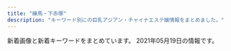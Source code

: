 ```yaml
---
title: "練馬・下赤塚"
description: "キーワード別にの巨乳アジアン・チャイナエステ嬢情報をまとめました。"
---
```


新着画像と新着キーワードをまとめています。
2021年05月19日の情報です。

<DmmAffiliateIns />
<KeywordTable
  shops={
    [
    {
        "name": "\u6696\u5fc3",
        "url": "http://www.hi-msg.com/dansin/",
        "img_links": [
            "http://www.hi-msg.com/dansin/images/s_news.jpg",
            "http://www.hi-msg.com/dansin/images/s_info.jpg",
            "http://www.hi-msg.com/dansin/images/s_pick.jpg",
            "http://www.hi-msg.com/dansin/images/p-5-1.jpg",
            "http://www.hi-msg.com/dansin/images/top1.jpg",
            "http://www.hi-msg.com/dansin/images/nav.jpg",
            "http://www.hi-msg.com/dansin/images/mobile.jpg",
            "http://www.hi-msg.com/dansin/images/p-7.jpg",
            "http://www.hi-msg.com/dansin/images/p-2-1.jpg",
            "http://www.hi-msg.com/dansin/images/end1.jpg",
            "http://www.hi-msg.com/dansin/images/p-5.jpg",
            "http://www.hi-msg.com/dansin/images/p-2.jpg",
            "http://www.hi-msg.com/dansin/images/1.jpg",
            "http://www.hi-msg.com/dansin/images/s_face.jpg",
            "http://www.hi-msg.com/dansin/images/p-9-1.jpg",
            "http://www.hi-msg.com/dansin/images/p-8.jpg",
            "http://www.hi-msg.com/dansin/images/p-6-1.jpg",
            "http://www.hi-msg.com/dansin/images/p-9.jpg",
            "http://www.hi-msg.com/dansin/images/p-6.jpg",
            "http://www.hi-msg.com/dansin/images/top.jpg"
        ],
        "keywords": {},
        "station": "\u3068\u304d\u308f\u53f0\u99c5\u5357\u53e3"
    },
    {
        "keywords": {
            "C": 7
        },
        "name": "\u6708\u306e\u604b",
        "img_links": [
            "http://moonlove.est-u.com/images/index_14.jpg",
            "http://moonlove.est-u.com/staff/ayumi.jpg",
            "http://moonlove.est-u.com/images/index_02.jpg",
            "http://moonlove.est-u.com/images/index_08.jpg",
            "http://moonlove.est-u.com/images/index_07.jpg",
            "http://moonlove.est-u.com/images/s8.jpg",
            "http://moonlove.est-u.com/images/icon_000.jpg",
            "http://moonlove.est-u.com/images/s3.jpg",
            "http://moonlove.est-u.com/images/index2_06.jpg",
            "http://moonlove.est-u.com/images/index_10.jpg",
            "http://moonlove.est-u.com/images/index_12.jpg",
            "http://moonlove.est-u.com/staff/kaori.jpg",
            "http://moonlove.est-u.com/images/index_16.jpg",
            "http://moonlove.est-u.com/images/s6.jpg",
            "http://moonlove.est-u.com/images/index_04.jpg",
            "http://moonlove.est-u.com/staff/sakura.jpg",
            "http://moonlove.est-u.com/staff/miki.jpg",
            "http://moonlove.est-u.com/images/index_13.jpg",
            "http://moonlove.est-u.com/images/index_19.jpg",
            "http://moonlove.est-u.com/staff/nami.jpg",
            "http://moonlove.est-u.com/images/index3_06.jpg",
            "http://moonlove.est-u.com/images/s5.jpg",
            "http://moonlove.est-u.com/images/index1_06.jpg",
            "http://moonlove.est-u.com/images/s4.jpg",
            "http://moonlove.est-u.com/images/staff_09.jpg",
            "http://moonlove.est-u.com/staff/hitomi.jpg",
            "http://moonlove.est-u.com/images/index_15.jpg",
            "http://moonlove.est-u.com/images/index_05.jpg",
            "http://moonlove.est-u.com/images/index_17.jpg",
            "http://moonlove.est-u.com/images/s1.jpg"
        ],
        "station": "\u7df4\u99ac\u99c5\u5317\u53e3",
        "url": "http://moonlove.est-u.com/"
    },
    {
        "img_links": [
            "http://www.e-rakuraku.info/images/top.jpg",
            "http://www.e-rakuraku.info/images/g3.jpg",
            "http://www.e-rakuraku.info/images/g5.jpg",
            "http://www.e-rakuraku.info/images/tel.png",
            "http://www.e-rakuraku.info/images/s1.png",
            "http://www.e-rakuraku.info/images/g4.jpg",
            "http://www.e-rakuraku.info/images/newt.png",
            "http://www.e-rakuraku.info/images/nei_03.jpg",
            "http://www.e-rakuraku.info/images/mobile.png",
            "http://www.e-rakuraku.info/images/g0.jpg",
            "http://www.e-rakuraku.info/images/tite-staff.png",
            "http://www.e-rakuraku.info/images/newfacet.png",
            "http://www.e-rakuraku.info/images/sr.png",
            "http://www.e-rakuraku.info/images/g2.jpg",
            "http://www.e-rakuraku.info/images/tite-gallery.png",
            "http://www.e-rakuraku.info/images/s2.png",
            "http://www.e-rakuraku.info/images/huiyuan.png",
            "http://www.e-rakuraku.info/images/g1.jpg"
        ],
        "station": "\u4e2d\u6751\u6a4b\u99c5",
        "name": "\u697d\u697d",
        "url": "http://www.e-rakuraku.info/",
        "keywords": {
            "C": 13
        }
    },
    {
        "url": "http://c-ikoi.work/",
        "keywords": {},
        "name": "\u61a9",
        "station": "\u5927\u5c71\u99c5\u5357\u53e3",
        "img_links": [
            "http://c-ikoi.work/img/aoi1.jpg",
            "http://c-ikoi.work/images/interior_t.jpg",
            "http://c-ikoi.work/img/moe1.jpg",
            "http://c-ikoi.work/images/int1.png",
            "http://c-ikoi.work/images/sys3.png",
            "http://c-ikoi.work/images/4.jpg",
            "http://c-ikoi.work/images/sys1.jpg",
            "http://c-ikoi.work/images/line.png",
            "http://c-ikoi.work/images/tel.jpg",
            "http://c-ikoi.work/img/rina1.jpg",
            "http://c-ikoi.work/images/staff_t.jpg",
            "http://c-ikoi.work/img/yuki1.jpg",
            "http://c-ikoi.work/images/news.jpg",
            "http://c-ikoi.work/images/3.jpg",
            "http://c-ikoi.work/images/int3.png",
            "http://c-ikoi.work/images/rec2.png",
            "http://c-ikoi.work/images/2.jpg",
            "http://c-ikoi.work/images/sys2.jpg",
            "http://c-ikoi.work/images/1.jpg",
            "http://c-ikoi.work/images/head.jpg",
            "http://c-ikoi.work/images/rec1.png",
            "http://c-ikoi.work/images/int2.png",
            "http://c-ikoi.work/images/concept.jpg",
            "http://c-ikoi.work/images/mobile.jpg"
        ]
    },
    {
        "station": "\u4e0a\u677f\u6a4b\u99c5\u5317\u53e3",
        "img_links": [],
        "url": "http://tenpo2.iest.info/",
        "keywords": {},
        "name": "\u6e29\u30fb\u306c\u304f\u3082\u308a"
    },
    {
        "name": "AROMA PLAZA \u30a2\u30ed\u30de\u30d7\u30e9\u30b6",
        "station": "\u77f3\u795e\u4e95\u516c\u5712\u99c5\u5357\u53e3",
        "img_links": [],
        "keywords": {},
        "url": "http://aroma-p.info/"
    },
    {
        "img_links": [
            "http://es-nerima.biz/wp-content/uploads/2016/10/g4-250x330.jpg",
            "http://es-nerima.biz/wp-content/uploads/2016/10/g3.jpg",
            "http://es-nerima.biz/wp-content/themes/template-salon2/images/gallery4.jpg",
            "http://es-nerima.biz/wp-content/uploads/2016/10/g1-250x330.jpg",
            "http://es-nerima.biz/wp-content/uploads/2016/10/g5-250x330.jpg",
            "http://es-nerima.biz/wp-content/themes/template-salon2/images/gallery3.jpg",
            "http://es-nerima.biz/wp-content/themes/template-salon2/images/magazine.jpg",
            "http://es-nerima.biz/wp-content/themes/template-salon2/images/gallery1.jpg",
            "http://es-nerima.biz/wp-content/themes/template-salon2/images/tel.png",
            "http://es-nerima.biz/wp-content/uploads/2016/10/gallery7.jpg",
            "http://es-nerima.biz/wp-content/themes/template-salon2/images/camp-bnr.jpg",
            "http://es-nerima.biz/wp-content/uploads/2016/10/girl-1.jpg",
            "http://es-nerima.biz/wp-content/uploads/2016/10/g5.jpg",
            "http://es-nerima.biz/wp-content/uploads/2016/10/gallery6.jpg",
            "http://es-nerima.biz/wp-content/uploads/2016/10/gallery3.jpg",
            "http://es-nerima.biz/wp-content/uploads/2016/10/gallery2.jpg",
            "http://es-nerima.biz/wp-content/uploads/2016/10/gallery5.jpg",
            "http://es-nerima.biz/wp-content/uploads/2016/10/gallery8-600x600.jpg",
            "http://es-nerima.biz/wp-content/themes/template-salon2/images/newface-ttl.png",
            "http://es-nerima.biz/wp-content/themes/template-salon2/images/massage-de_88_31.jpg",
            "http://es-nerima.biz/wp-content/uploads/2016/10/girl-1-250x330.jpg",
            "http://es-nerima.biz/wp-content/themes/template-salon2/images/pickup-ttl.png",
            "http://es-nerima.biz/wp-content/themes/template-salon2/images/news-ttl.png",
            "http://es-nerima.biz/wp-content/themes/template-salon2/images/gallery2.jpg",
            "http://es-nerima.biz/wp-content/themes/template-salon2/images/gallery-ttl.png",
            "http://es-nerima.biz/wp-content/uploads/2016/10/g6.jpg",
            "http://es-nerima.biz/wp-content/uploads/2016/10/mika.jpg",
            "http://cdn.dino-es.com/images/logo/88x31DinoEs.png",
            "http://es-nerima.biz/wp-content/themes/template-salon2/images/pickup-frame.png",
            "http://es-nerima.biz/wp-content/uploads/2016/10/gallery8.jpg",
            "http://es-nerima.biz/wp-content/uploads/2016/10/eri-250x330.jpg",
            "http://es-nerima.biz/wp-content/uploads/2016/10/g3-250x330.jpg",
            "http://es-nerima.biz/wp-content/uploads/2016/10/mika-250x330.jpg",
            "http://es-nerima.biz/wp-content/uploads/2016/10/camp-bnr.jpg",
            "http://es-nerima.biz/wp-content/uploads/2016/10/gallery1.jpg",
            "http://es-nerima.biz/wp-content/uploads/2016/10/g6-250x330.jpg",
            "http://es-nerima.biz/wp-content/uploads/2016/10/eri.jpg",
            "http://es-nerima.biz/wp-content/themes/template-salon2/images/slider1.jpg"
        ],
        "keywords": {},
        "url": "http://es-nerima.biz/",
        "station": "\u7df4\u99ac\u99c5\u5317\u53e3",
        "name": "\u3046\u3089\u3089"
    },
    {
        "url": "http://margaret.ests.jp/",
        "keywords": {
            "86": 18,
            "87": 9,
            "85": 27,
            "D": 54,
            "E": 45,
            "88": 18
        },
        "station": "\u685c\u53f0\u99c5\u5317\u53e3",
        "img_links": [
            "http://margaret.ests.jp/photos/sites/29/2020/04/2020040205541033.jpg",
            "http://margaret.ests.jp/images/s_staff.png",
            "http://margaret.ests.jp/images/service3.jpg",
            "http://margaret.ests.jp/images/service4.jpg",
            "http://margaret.ests.jp/photos/sites/29/2020/06/202006301829174.jpeg",
            "http://margaret.ests.jp/photos/sites/29/2020/06/2020062814010219.jpeg",
            "http://margaret.ests.jp/photos/sites/29/2020/05/202005281752578.jpg",
            "http://margaret.ests.jp/photos/sites/29/2020/08/2020082222274080.jpeg",
            "http://margaret.ests.jp/images/info.jpg",
            "http://margaret.ests.jp/images/s_news.jpg",
            "http://margaret.ests.jp/photos/sites/29/2020/04/2020041014190824.jpg",
            "http://margaret.ests.jp/photos/sites/29/2021/01/2021011511194654.jpg",
            "http://margaret.ests.jp/images/service2.jpg",
            "http://margaret.ests.jp/photos/sites/29/2020/08/2020080615352994.jpeg",
            "http://margaret.ests.jp/images/top.jpg",
            "http://margaret.ests.jp/images/service1.jpg",
            "http://margaret.ests.jp/images/mobile.jpg",
            "http://margaret.ests.jp/photos/sites/29/2020/04/202004102157462.jpeg",
            "http://margaret.ests.jp/photos/sites/29/2020/04/202004081414540.jpg",
            "http://margaret.ests.jp/images/s_service.png",
            "http://margaret.ests.jp/photos/sites/29/2020/03/2020032709162529.jpg",
            "http://margaret.ests.jp/images/s_pick.jpg"
        ],
        "name": "\u30de\u30fc\u30ac\u30ec\u30c3\u30c8"
    },
    {
        "keywords": {},
        "url": "http://oasis.akasuri.xyz/",
        "name": "\u30aa\u30a2\u30b7\u30b9",
        "station": "\u6210\u5897\u99c5\u5357\u53e3",
        "img_links": [
            "http://oasis.akasuri.xyz/images/fotter.png",
            "http://oasis.akasuri.xyz/images/b-tel.png",
            "http://oasis.akasuri.xyz/images/bar-staff.png",
            "http://oasis.akasuri.xyz/images/c-staff.png",
            "http://oasis.akasuri.xyz/images/c-photo.png",
            "http://oasis.akasuri.xyz/staff/s1.jpg",
            "http://oasis.akasuri.xyz/staff/s2.jpg",
            "http://oasis.akasuri.xyz/images/bar-photo.png",
            "http://oasis.akasuri.xyz/images/c-top.png",
            "http://oasis.akasuri.xyz/staff/s3.jpg"
        ]
    },
    {
        "url": "http://binrou.net/",
        "name": "\u30ad\u30e9\u30ad\u30e9",
        "keywords": {
            "88": 1,
            "87": 4,
            "C": 17,
            "89": 1,
            "E": 6,
            "86": 4,
            "D": 2,
            "F": 1
        },
        "station": "\u7df4\u99ac\u99c5\u897f\u53e3",
        "img_links": [
            "http://binrou.net/i/img/sta112.jpg",
            "http://binrou.net/i/img/sta80.jpg",
            "http://binrou.net/i/img/sta116.jpg",
            "http://binrou.net/img/s115.jpg",
            "http://binrou.net/i/img/sta118.jpg",
            "http://binrou.net/img/s112.jpg",
            "http://binrou.net/img/st115.jpg",
            "http://binrou.net/img/s114.jpg",
            "http://binrou.net/img/st116.jpg",
            "http://binrou.net/img/s117.jpg",
            "http://binrou.net/img/sta114.jpg",
            "http://binrou.net/img/st109.jpg",
            "http://binrou.net/img/st112.jpg",
            "http://binrou.net/img/acc.jpg",
            "http://binrou.net/i/img/sta114.jpg",
            "http://binrou.net/img/sta112.jpg",
            "http://binrou.net/i/img/sta111.jpg",
            "http://binrou.net/img/sta109.jpg",
            "http://binrou.net/i/img/r2.jpg",
            "http://binrou.net/i/img/sta119.jpg",
            "http://binrou.net/i/img/r1.jpg",
            "http://binrou.net/i/img/st118.jpg",
            "http://binrou.net/img/botton.jpg",
            "http://binrou.net/img/st114.jpg",
            "http://binrou.net/img/st119.jpg",
            "http://binrou.net/i/img/sta89.jpg",
            "http://binrou.net/img/s111.jpg",
            "http://binrou.net/i/img/sta115.jpg",
            "http://binrou.net/img/s119.jpg",
            "http://binrou.net/img/s116.jpg",
            "http://binrou.net/img/st111.jpg",
            "http://binrou.net/i/img/sta94.jpg",
            "http://binrou.net/img/sta116.jpg",
            "http://binrou.net/img/sta117.jpg",
            "http://binrou.net/img/mo.png",
            "http://binrou.net/img/fla.jpg",
            "http://binrou.net/img/sta111.jpg",
            "http://binrou.net/i/img/sta100.jpg",
            "http://binrou.net/i/img/sta117.jpg",
            "http://binrou.net/i/img/sta98.jpg",
            "http://binrou.net/i/img/sta88.jpg",
            "http://binrou.net/i/img/sta92.jpg",
            "http://binrou.net/img/pickup20.jpg",
            "http://binrou.net/img/sta118.jpg",
            "http://binrou.net/i/img/sta105.jpg",
            "http://binrou.net/img/st118.jpg",
            "http://binrou.net/i/img/sta104.jpg",
            "http://binrou.net/i/img/r4.jpg",
            "http://binrou.net/img/sta119.jpg",
            "http://binrou.net/i/img/sta97.jpg",
            "http://binrou.net/img/st117.jpg",
            "http://binrou.net/i/img/r3.jpg",
            "http://binrou.net/img/sta115.jpg",
            "http://binrou.net/img/s118.jpg",
            "http://binrou.net/i/img/sta108.jpg",
            "http://binrou.net/i/img/sta109.jpg",
            "http://binrou.net/i/img/acc.jpg"
        ]
    },
    {
        "url": "http://lachesis.este88.com/",
        "name": "\u30e9\u30b1\u30b7\u30b9\u5927\u6cc9\u5b66\u5712",
        "station": "\u5927\u6cc9\u5b66\u5712\u99c5",
        "keywords": {
            "G": 1,
            "88": 1,
            "95": 1,
            "F": 4,
            "93": 1,
            "C": 4,
            "86": 1,
            "81": 1,
            "80": 1,
            "84": 1,
            "D": 2,
            "83": 2,
            "91": 3
        },
        "img_links": [
            "https://lachesis.este88.com/gals/miku1.jpg",
            "http://lachesis.este88.com/gals/aoi2.jpg",
            "http://lachesis.este88.com/gals/miku3.jpg",
            "https://lachesis.este88.com/gals/itika1.jpg",
            "http://lachesis.este88.com/images/bg_header3.jpg",
            "http://lachesis.este88.com/gals/miho3.jpg",
            "https://lachesis.este88.com/images/bg_header3.jpg",
            "http://lachesis.este88.com/gals/nozomi1.jpg",
            "http://lachesis.este88.com/gals/rinnka1.jpg",
            "http://momipara.jp/img/link/momi234.jpg",
            "https://lachesis.este88.com/gals/aoi1.jpg",
            "http://lachesis.este88.com/gals/rinnka2.jpg",
            "https://lachesis.este88.com/gals/rinnka1.jpg",
            "http://lachesis.este88.com/gals/aoi3.jpg",
            "http://lachesis.este88.com/gals/minami2.jpg",
            "http://lachesis.este88.com/gals/nozomi4.jpg",
            "https://lachesis.este88.com/gals/tumugi1.jpg",
            "https://lachesis.este88.com/gals/minami1.jpg",
            "http://lachesis.este88.com/gals/mao1.jpg",
            "http://lachesis.este88.com/gals/narumi1.jpg",
            "http://lachesis.este88.com/gals/narumi3.jpg",
            "http://lachesis.este88.com/gals/nozomi3.jpg",
            "http://lachesis.este88.com/gals/yuno1.jpg",
            "http://lachesis.este88.com/gals/tumugi2.jpg",
            "https://lachesis.este88.com/images/line.jpg",
            "https://lachesis.este88.com/gals/miho1.jpg",
            "http://lachesis.este88.com/gals/yuno2.jpg",
            "http://lachesis.este88.com/gals/narumi4.jpg",
            "https://lachesis.este88.com/gals/maria1.jpg",
            "http://lachesis.este88.com/gals/yuno3.jpg",
            "http://lachesis.este88.com/gals/maria1.jpg",
            "http://lachesis.este88.com/gals/miho1.jpg",
            "https://lachesis.este88.com/gals/yuno1.jpg",
            "http://lachesis.este88.com/gals/aoi1.jpg",
            "http://lachesis.este88.com/gals/itika3.jpg",
            "http://lachesis.este88.com/gals/rinnka3.jpg",
            "http://lachesis.este88.com/gals/tumugi1.jpg",
            "http://lachesis.este88.com/gals/itika1.jpg",
            "https://lachesis.este88.com/images/sysh3bar.png",
            "http://lachesis.este88.com/images/bg_header.jpg",
            "http://lachesis.este88.com/gals/miku1.jpg",
            "https://lachesis.este88.com/gals/nozomi1.jpg",
            "http://lachesis.este88.com/gals/mao2.jpg",
            "http://lachesis.este88.com/images/info5.jpg",
            "http://lachesis.este88.com/images/sysh3bar.png",
            "https://lachesis.este88.com/images/info5.jpg",
            "http://lachesis.este88.com/gals/itika2.jpg",
            "http://lachesis.este88.com/gals/miku2.jpg",
            "http://lachesis.este88.com/gals/minami1.jpg",
            "https://lachesis.este88.com/images/bg_header.jpg",
            "https://lachesis.este88.com/gals/mao1.jpg",
            "https://lachesis.este88.com/gals/narumi1.jpg",
            "http://lachesis.este88.com/gals/narumi2.jpg",
            "http://lachesis.este88.com/gals/nozomi2.jpg",
            "http://lachesis.este88.com/images/line.jpg",
            "http://lachesis.este88.com/gals/rinnka4.jpg",
            "http://lachesis.este88.com/gals/tumugi3.jpg",
            "http://lachesis.este88.com/gals/miho2.jpg"
        ]
    },
    {
        "url": "http://pakira-massage.work/",
        "keywords": {
            "E": 1,
            "C": 11,
            "85": 2,
            "87": 1
        },
        "img_links": [
            "http://pakira-massage.work/img/s2.jpg",
            "http://pakira-massage.work/img/head.jpg",
            "http://pakira-massage.work/img/sta2.jpg",
            "http://pakira-massage.work/i/img/r5.jpg",
            "http://pakira-massage.work/i/img/r3.jpg",
            "http://pakira-massage.work/img/st2.jpg",
            "http://pakira-massage.work/i/img/sta1.jpg",
            "http://pakira-massage.work/i/img/r4.jpg",
            "http://pakira-massage.work/img/campian.jpg",
            "http://pakira-massage.work/i/img/r2.jpg",
            "http://pakira-massage.work/i/img/r6.jpg",
            "http://pakira-massage.work/img/botton.jpg",
            "http://pakira-massage.work/i/img/r1.jpg",
            "http://pakira-massage.work/img/st1.jpg",
            "http://pakira-massage.work/img/mobile-1.png",
            "http://pakira-massage.work/img/nos.jpg",
            "http://pakira-massage.work/img/s1.jpg",
            "http://pakira-massage.work/img/sta1.jpg",
            "http://pakira-massage.work/i/img/sta2.jpg",
            "http://pakira-massage.work/i/img/st1.jpg"
        ],
        "name": "\u30d1\u30ad\u30e9",
        "station": "\u8981\u753a\u99c55\u756a\u51fa\u53e3"
    },
    {
        "url": "http://www.smile.mensest.com/",
        "img_links": [
            "http://www.smile.mensest.com/img/btn_blog.png",
            "http://www.smile.mensest.com/files/001.jpg",
            "http://www.smile.mensest.com/img/header02.png",
            "http://www.smile.mensest.com/files/004.jpg",
            "http://www.smile.mensest.com/img/ttl_news.png",
            "http://www.smile.mensest.com/img/btn_side_mobile.jpg",
            "http://www.smile.mensest.com/files/003.jpg",
            "http://www.smile.mensest.com/files/002.jpg",
            "http://www.smile.mensest.com/img/ttl_info.png",
            "http://www.smile.mensest.com/img/pickup.jpg",
            "http://www.smile.mensest.com/img/goback.jpg"
        ],
        "station": "\u7df4\u99ac\u99c5\u897f\u53e3",
        "name": "Smile -\u30b9\u30de\u30a4\u30eb-",
        "keywords": {
            "87": 2,
            "D": 4,
            "88": 4,
            "C": 16,
            "85": 2
        }
    },
    {
        "name": "\u59eb\u306e\u3086\u3073\u3055\u304d",
        "station": "\u6771\u6b66\u7df4\u99ac\u99c5\u5317\u53e3",
        "url": "http://nymphe-est.biz/",
        "keywords": {
            "D": 2,
            "E": 1
        },
        "img_links": [
            "http://nymphe-est.biz/images/m6.png",
            "http://nymphe-est.biz/images/m1.png",
            "http://nymphe-est.biz/images/tit4.jpg",
            "http://nymphe-est.biz/images/accl.jpg",
            "http://nymphe-est.biz/images/cg03.jpg",
            "http://nymphe-est.biz/images/m3.png",
            "http://nymphe-est.biz/images/top.png",
            "http://nymphe-est.biz/images/bul.jpg",
            "http://nymphe-est.biz/images/tm.jpg",
            "http://nymphe-est.biz/images/tit2.jpg",
            "http://nymphe-est.biz/images/no.png",
            "http://nymphe-est.biz/images/m4.png",
            "http://nymphe-est.biz/images/bur.jpg",
            "http://nymphe-est.biz/images/stal.jpg",
            "http://nymphe-est.biz/images/cg02.jpg",
            "http://nymphe-est.biz/images/m2.png",
            "http://nymphe-est.biz/images/tit3.jpg",
            "http://nymphe-est.biz/images/cg01.jpg",
            "http://nymphe-est.biz/images/stat.jpg",
            "http://nymphe-est.biz/images/tit6.jpg",
            "http://nymphe-est.biz/images/fla.jpg",
            "http://nymphe-est.biz/images/m5.png",
            "http://nymphe-est.biz/images/spt.png",
            "http://nymphe-est.biz/images/tit5.jpg"
        ]
    },
    {
        "keywords": {},
        "img_links": [
            "http://www.es-kou.link/images/mobile.jpg",
            "http://www.es-kou.link/images/sys1.jpg",
            "http://www.es-kou.link/images/head.jpg",
            "http://www.es-kou.link/images/interior_t.jpg",
            "http://www.es-kou.link/images/2.jpg",
            "http://www.es-kou.link/images/3.jpg",
            "http://www.es-kou.link/img/satomi1.jpg",
            "http://www.es-kou.link/images/b2.jpg",
            "http://www.es-kou.link/images/sys2.jpg",
            "http://www.es-kou.link/images/b1.jpg",
            "http://www.es-kou.link/img/mimi1.jpg",
            "http://www.es-kou.link/images/staff_t.jpg",
            "http://www.es-kou.link/images/s1.png",
            "http://www.es-kou.link/img/nana1.jpg",
            "http://www.es-kou.link/images/1.jpg",
            "http://www.es-kou.link/images/int1.png",
            "http://www.es-kou.link/images/news.jpg",
            "http://www.es-kou.link/images/int2.png",
            "http://www.es-kou.link/images/info.png",
            "http://www.es-kou.link/images/sys3.png"
        ],
        "url": "http://www.es-kou.link/",
        "name": "\u7d05\u6708",
        "station": "\u4e0b\u8d64\u585a\u99c5\u5317\u53e3"
    },
    {
        "keywords": {
            "D": 9,
            "86": 1,
            "84": 1,
            "C": 22,
            "88": 4,
            "85": 2,
            "87": 5,
            "F": 2,
            "89": 1,
            "E": 2
        },
        "station": "\u7df4\u99ac\u99c5\u897f\u53e3",
        "name": "\u30dd\u30f3\u30d5\u30fc",
        "img_links": [
            "http://ponfu-massage.work/img/campian.jpg",
            "http://ponfu-massage.work/img/sta30.jpg",
            "http://ponfu-massage.work/img/acc8.jpg",
            "http://ponfu-massage.work/img/s45.jpg",
            "http://ponfu-massage.work/i/img/sta43.jpg",
            "http://ponfu-massage.work/img/sta38.jpg",
            "http://ponfu-massage.work/img/s44.jpg",
            "http://ponfu-massage.work/img/sta41.jpg",
            "http://ponfu-massage.work/img/st45.jpg",
            "http://ponfu-massage.work/i/img/sta41.jpg",
            "http://ponfu-massage.work/img/s41.jpg",
            "http://ponfu-massage.work/img/s39.jpg",
            "http://ponfu-massage.work/img/acc7.jpg",
            "http://ponfu-massage.work/i/img/st45.jpg",
            "http://ponfu-massage.work/img/acc3.jpg",
            "http://ponfu-massage.work/img/st18.jpg",
            "http://ponfu-massage.work/img/botton.jpg",
            "http://ponfu-massage.work/img/s46.jpg",
            "http://ponfu-massage.work/img/acc10.jpg",
            "http://ponfu-massage.work/img/sta43.jpg",
            "http://ponfu-massage.work/i/img/r4.jpg",
            "http://ponfu-massage.work/i/img/r3.jpg",
            "http://ponfu-massage.work/i/img/sta38.jpg",
            "http://ponfu-massage.work/img/s38.jpg",
            "http://ponfu-massage.work/img/sta28.jpg",
            "http://ponfu-massage.work/i/img/sta39.jpg",
            "http://ponfu-massage.work/img/sta35.jpg",
            "http://ponfu-massage.work/img/sta39.jpg",
            "http://ponfu-massage.work/i/img/sta45.jpg",
            "http://ponfu-massage.work/img/acc2.jpg",
            "http://ponfu-massage.work/img/sta45.jpg",
            "http://ponfu-massage.work/i/img/sta44.jpg",
            "http://ponfu-massage.work/img/s43.jpg",
            "http://ponfu-massage.work/i/img/r2.jpg",
            "http://ponfu-massage.work/img/sta44.jpg",
            "http://ponfu-massage.work/img/st28.jpg",
            "http://ponfu-massage.work/img/st43.jpg",
            "http://ponfu-massage.work/img/st44.jpg",
            "http://ponfu-massage.work/img/st42.jpg",
            "http://ponfu-massage.work/i/img/sta47.jpg",
            "http://ponfu-massage.work/i/img/sta42.jpg",
            "http://ponfu-massage.work/img/st30.jpg",
            "http://ponfu-massage.work/i/img/r1.jpg",
            "http://ponfu-massage.work/img/acc5.jpg",
            "http://ponfu-massage.work/img/s42.jpg",
            "http://ponfu-massage.work/img/acc6.jpg",
            "http://ponfu-massage.work/i/img/sta46.jpg",
            "http://ponfu-massage.work/img/sta42.jpg",
            "http://ponfu-massage.work/img/acc9.jpg",
            "http://ponfu-massage.work/img/st46.jpg",
            "http://ponfu-massage.work/img/st47.jpg",
            "http://ponfu-massage.work/i/img/sta30.jpg",
            "http://ponfu-massage.work/i/img/sta24.jpg",
            "http://ponfu-massage.work/img/st41.jpg",
            "http://ponfu-massage.work/img/st38.jpg",
            "http://ponfu-massage.work/img/sta47.jpg",
            "http://ponfu-massage.work/img/acc1.jpg",
            "http://ponfu-massage.work/img/s47.jpg",
            "http://ponfu-massage.work/img/acc4.jpg",
            "http://ponfu-massage.work/i/img/sta28.jpg",
            "http://ponfu-massage.work/img/sta46.jpg",
            "http://ponfu-massage.work/img/st39.jpg",
            "http://ponfu-massage.work/img/st35.jpg",
            "http://ponfu-massage.work/img/s30.jpg"
        ],
        "url": "http://ponfu-massage.work/"
    },
    {
        "keywords": {},
        "name": "\u30b9\u30a6\u30a3\u30fc\u30c8",
        "url": "http://www.es-yas.click/",
        "station": "\u4e2d\u6751\u6a4b\u99c5\u5357\u53e3",
        "img_links": [
            "http://www.es-yas.click/images/newface.png",
            "http://www.es-yas.click/images/3.jpg",
            "http://www.es-yas.click/images/tel.jpg",
            "http://www.es-yas.click/images/mobile.jpg",
            "http://www.es-yas.click/images/sys2.png",
            "http://www.es-yas.click/img/sayuri1.jpg",
            "http://www.es-yas.click/images/sys1.png",
            "http://www.es-yas.click/images/ac1.png",
            "http://www.es-yas.click/images/int1.png",
            "http://www.es-yas.click/images/int2.png",
            "http://www.es-yas.click/images/s1.png",
            "http://www.es-yas.click/images/interior_t.jpg",
            "http://www.es-yas.click/images/info.png",
            "http://www.es-yas.click/images/head.jpg",
            "http://www.es-yas.click/images/sirase.jpg",
            "http://www.es-yas.click/img/mari1.jpg",
            "http://www.es-yas.click/img/riri1.jpg",
            "http://www.es-yas.click/images/1.jpg",
            "http://www.es-yas.click/images/2.jpg",
            "http://www.es-yas.click/images/news.jpg",
            "http://www.es-yas.click/images/staff_t.jpg"
        ]
    },
    {
        "station": "\u6210\u5897\u99c5",
        "keywords": {},
        "name": "\u30b8\u30e3\u30b9\u30df\u30f3",
        "url": "http://evergrace.tyo.cm/",
        "img_links": []
    },
    {
        "img_links": [
            "http://sh-dafei.work/uploads/180612/1-1P612160029349.jpg",
            "http://sh-dafei.work/templets/default/pc/picture/s_staff.png",
            "http://sh-dafei.work/uploads/200612/1-200612154534W8.jpg",
            "http://sh-dafei.work/templets/default/pc/picture/end1.jpg",
            "http://sh-dafei.work/uploads/180227/1-1P22G40S5448.jpg",
            "http://sh-dafei.work/uploads/190130/1-1Z130162635508.jpg",
            "http://sh-dafei.work/uploads/171031/1-1G0311G344914.jpg",
            "http://sh-dafei.work/templets/default/pc/picture/face.png",
            "http://sh-dafei.work/uploads/190301/1-1Z30116320A41.jpg",
            "http://sh-dafei.work/templets/default/pc/picture/s_pick.png",
            "http://sh-dafei.work/templets/default/pc/picture/staffs.png",
            "http://sh-dafei.work/uploads/171031/1-1G0311G556445.jpg",
            "http://sh-dafei.work/uploads/181207/1-1Q20G40K63R.jpg",
            "http://sh-dafei.work/uploads/200117/1-20011G614144B.jpg",
            "http://sh-dafei.work/uploads/allimg/180612/1-1P612160305350.jpg",
            "http://sh-dafei.work/uploads/190924/1-1Z924151334121.jpg",
            "http://sh-dafei.work/uploads/191115/1-191115132040J2.jpg",
            "http://sh-dafei.work/uploads/171031/1-1G0311G531445.jpg",
            "http://sh-dafei.work/uploads/181207/1-1Q20G35320X0.png",
            "http://sh-dafei.work/uploads/210219/1-210219105500300.jpg",
            "http://sh-dafei.work/uploads/171031/1-1G0311G4095M.jpg",
            "http://sh-dafei.work/uploads/201113/1-20111314213cQ.jpg",
            "http://sh-dafei.work/uploads/181206/1-1Q206125154224.jpg",
            "http://sh-dafei.work/uploads/181214/1-1Q214154222511.jpg",
            "http://sh-dafei.work/uploads/181206/1-1Q2061253211D.jpg",
            "http://sh-dafei.work/uploads/190329/1-1Z329151011c7.jpg",
            "http://sh-dafei.work/uploads/181206/1-1Q2061250494E.jpg",
            "http://sh-dafei.work/uploads/180612/1-1P6121601061c.jpg",
            "http://sh-dafei.work/uploads/190809/1-1ZP9125I01S.jpg",
            "http://sh-dafei.work/templets/default/pc/picture/s_news.png",
            "http://sh-dafei.work/uploads/201002/1-201002144Z11V.jpg",
            "http://sh-dafei.work/uploads/171031/1-1G0311G505933.jpg",
            "http://sh-dafei.work/uploads/210326/1-210326140613257.jpg",
            "http://sh-dafei.work/uploads/181206/1-1Q2061249563O.jpg"
        ],
        "url": "http://sh-dafei.work/",
        "station": "\u7df4\u99ac\u99c5\u897f\u53e3",
        "name": "\u5927\u5983",
        "keywords": {}
    },
    {
        "station": "\u7df4\u99ac\u99c5",
        "url": "http://aclass.estheya.com/",
        "keywords": {
            "89": 1,
            "D": 3,
            "E": 1,
            "C": 2,
            "90": 3,
            "92": 1,
            "86": 1
        },
        "img_links": [
            "http://aclass.estheya.com/css/cam01.jpg",
            "http://aclass.estheya.com/images/call.png",
            "http://aclass.estheya.com/css/staff/staff0004.jpg",
            "http://aclass.estheya.com/css/staff/staff001-b.jpg",
            "http://aclass.estheya.com/css/staff/staff001.jpg",
            "http://aclass.estheya.com/css/staff/staff006.jpg",
            "http://aclass.estheya.com/css/m-top004.jpg",
            "http://aclass.estheya.com/css/staff/staff005.jpg",
            "http://aclass.estheya.com/css/m-head02.jpg",
            "http://aclass.estheya.com/css/left.jpg",
            "http://aclass.estheya.com/css/m-head04.jpg",
            "http://aclass.estheya.com/css/staff/staff002.jpg",
            "http://aclass.estheya.com/css/right.jpg",
            "http://aclass.estheya.com/css/staff/staff0003.jpg"
        ],
        "name": "A-CLASS\uff5e\u30a8\u30fc\u30af\u30e9\u30b9\uff5e"
    },
    {
        "keywords": {},
        "name": "\u512a\u30fb\u7f8e",
        "url": "http://rose.este.work/",
        "station": "\u6c5f\u53e4\u7530\u99c5\u5357\u53e3",
        "img_links": [
            "http://rose.este.work/resize_1500-450.jpg",
            "http://rose.este.work/unnamed.png",
            "http://rose.este.work/index-26.htm.jpg",
            "http://rose.este.work/r1.jpg",
            "http://rose.este.work/resize_250.png",
            "http://rose.este.work/r3.jpg",
            "http://rose.este.work/r4.jpg",
            "http://rose.este.work/re.jpg",
            "http://rose.este.work/totop.png",
            "http://rose.este.work/r5.jpg",
            "http://rose.este.work/index-24.htm.jpg",
            "http://rose.este.work/index-1.htm.jpg",
            "http://rose.este.work/index-25.htm.jpg",
            "http://rose.este.work/sys1.png"
        ]
    },
    {
        "img_links": [
            "http://ginzaangel.esnavi.work/2/uploadimg/1615989115.jpeg",
            "http://ginzaangel.esnavi.work/news.jpg",
            "http://ginzaangel.esnavi.work/2/uploadimg/1601829474.jpeg",
            "http://ginzaangel.esnavi.work/2/uploadimg/1615989033.jpeg",
            "http://ginzaangel.esnavi.work/head.jpg",
            "http://ginzaangel.esnavi.work/2/uploadimg/1615988408.jpeg",
            "http://ginzaangel.esnavi.work/sys2.jpg",
            "http://ginzaangel.esnavi.work/staff_t.jpg",
            "http://ginzaangel.esnavi.work/int1.png",
            "http://ginzaangel.esnavi.work/sys1.jpg",
            "http://ginzaangel.esnavi.work/2/uploadimg/1595657062.jpeg",
            "http://ginzaangel.esnavi.work/s1.png",
            "http://ginzaangel.esnavi.work/2/uploadimg/1615988934.jpeg",
            "http://ginzaangel.esnavi.work/2/uploadimg/1619341553.jpeg"
        ],
        "url": "http://ginzaangel.esnavi.work/",
        "keywords": {
            "88": 2,
            "89": 1,
            "92": 1,
            "90": 3
        },
        "station": "\u7df4\u99ac\u99c5\u897f\u53e3",
        "name": "\u7df4\u99ac\u306e\u5929\u4f7f"
    },
    {
        "keywords": {
            "C": 8
        },
        "img_links": [
            "http://www.nerima-rose.com/images/staff/18/ayumi.jpg",
            "http://www.nerima-rose.com/images/nav/nav-rec.jpg",
            "http://www.nerima-rose.com/images/shop/4/s1.jpg",
            "http://www.nerima-rose.com/images/images/sys2018_06.jpg",
            "http://www.nerima-rose.com/images/sys3.jpg",
            "http://www.nerima-rose.com/images/index-rosa_02.jpg",
            "http://www.nerima-rose.com/images/staff/17/riri.jpg",
            "http://www.nerima-rose.com/images/images/sys2018_03.jpg",
            "http://www.nerima-rose.com/images/staff/18/misaki.jpg",
            "http://www.nerima-rose.com/images/rosa-sys_09a.jpg",
            "http://www.nerima-rose.com/images/rosa-pindao_09.jpg",
            "http://www.nerima-rose.com/images/aroma/r1.jpg",
            "http://www.nerima-rose.com/images/rosa-sys_04.jpg",
            "http://www.nerima-rose.com/images/rosa-pindao_07.jpg",
            "http://www.nerima-rose.com/images/index-rosa_04.jpg",
            "http://www.nerima-rose.com/images/staff/18/hina.jpg",
            "http://www.nerima-rose.com/images/staff/17/2/ena.jpg",
            "http://www.nerima-rose.com/cgi-bin/topics/img/16-1.jpg",
            "http://www.nerima-rose.com/images/shop/11.jpg",
            "http://www.nerima-rose.com/images/index-rosa_09.jpg",
            "http://www.nerima-rose.com/images/aroma/r3.jpg",
            "http://www.nerima-rose.com/images/aroma/r2.jpg",
            "http://www.nerima-rose.com/images/shop/3/sh1.jpg",
            "http://www.nerima-rose.com/images/staff/16/aya2.jpg",
            "http://www.nerima-rose.com/images/shop/h1.jpg",
            "http://www.nerima-rose.com/images/staff/17/2/nana.png",
            "http://www.nerima-rose.com/images/staff/16/kaori2.jpg",
            "http://www.nerima-rose.com/images/nav/nav-acc.jpg"
        ],
        "station": "\u7df4\u99ac\u99c5\u5357\u53e3",
        "url": "http://www.nerima-rose.com/",
        "name": "ROSE"
    },
    {
        "name": "\u697d\u3005",
        "station": "\u65b0\u685c\u53f0\u99c51\u756a\u51fa\u53e3",
        "img_links": [
            "https://static.wixstatic.com/media/73ea4e_73ca4971bac34776a53c8b09526abe0d~mv2.jpg",
            "https://static.wixstatic.com/media/73ea4e_4f276738c0354f93b87840e2d55be62b~mv2.png",
            "https://static.wixstatic.com/media/56292f_4d626237c2cd4806b0251dae4554758e.jpg",
            "https://static.wixstatic.com/media/56292f_3dc196c69ac04338b46a28f7dc0f4df2.jpg"
        ],
        "url": "https://1270791003.wixsite.com/mysite/",
        "keywords": {}
    },
    {
        "name": "\u3064\u307c\u307f",
        "station": "\u7df4\u99ac\u99c5\u897f\u53e3",
        "img_links": [
            "https://salasa.tokyo/wp-content/themes/este/img/top-img04.png",
            "https://salasa.tokyo/wp-content/themes/este/img/2.jpg",
            "https://salasa.tokyo/wp-content/uploads/2020/02/11salasa.jpg",
            "https://salasa.tokyo/wp-content/uploads/2020/02/41salasa.jpg",
            "https://salasa.tokyo/wp-content/uploads/2021/04/s187alasa.jpg",
            "https://salasa.tokyo/wp-content/themes/este/img/1.jpg",
            "https://salasa.tokyo/wp-content/themes/este/img/top-img01.png",
            "https://salasa.tokyo/wp-content/uploads/2020/02/32salasa.jpg",
            "https://salasa.tokyo/wp-content/uploads/2020/02/8776salasa.jpg",
            "https://salasa.tokyo/wp-content/themes/este/img/top-img01b.png",
            "https://salasa.tokyo/wp-content/uploads/2020/03/897261salasa.jpg",
            "https://salasa.tokyo/wp-content/themes/este/img/top-img02.png",
            "https://salasa.tokyo/wp-content/themes/este/img/call.png",
            "https://salasa.tokyo/wp-content/uploads/2021/02/345salasa.jpg",
            "https://salasa.tokyo/wp-content/themes/este/img/top-img05.png",
            "https://salasa.tokyo/wp-content/themes/este/img/top-img021.png",
            "https://salasa.tokyo/wp-content/themes/este/img/4.jpg",
            "https://salasa.tokyo/wp-content/uploads/2020/02/21salasa.jpg",
            "https://salasa.tokyo/wp-content/uploads/2020/02/1salasa.jpg",
            "https://salasa.tokyo/wp-content/uploads/2020/04/2311121salasa.jpg",
            "https://salasa.tokyo/wp-content/themes/este/img/3.jpg",
            "https://salasa.tokyo/wp-content/themes/este/img/tel_header.png",
            "https://salasa.tokyo/wp-content/themes/este/img/top-img01a.png",
            "https://salasa.tokyo/wp-content/themes/este/img/tel_footer.png"
        ],
        "keywords": {
            "D": 6,
            "E": 14,
            "G": 3,
            "C": 13
        },
        "url": "https://salasa.tokyo/"
    },
    {
        "station": "\u4e0b\u8d64\u585a\u99c5\u5317\u53e3",
        "img_links": [
            "http://c-sakura.work/img/ami1.jpg",
            "http://c-sakura.work/images/interior_t.jpg",
            "http://c-sakura.work/images/sys1.png",
            "http://c-sakura.work/img/yuri1.jpg",
            "http://c-sakura.work/images/3.jpg",
            "http://c-sakura.work/images/info.png",
            "http://c-sakura.work/images/news.png",
            "http://c-sakura.work/img/yuyu1.jpg",
            "http://c-sakura.work/images/int2.png",
            "http://c-sakura.work/images/2.jpg",
            "http://c-sakura.work/images/mobile.jpg",
            "http://c-sakura.work/images/staff_t.jpg",
            "http://c-sakura.work/images/sisu.png",
            "http://c-sakura.work/images/tel.jpg",
            "http://c-sakura.work/images/1.jpg",
            "http://c-sakura.work/images/head.jpg",
            "http://c-sakura.work/images/int1.png"
        ],
        "keywords": {},
        "name": "\u9577\u4e45*\u3061\u3087\u3046\u304d\u3085\u3046",
        "url": "http://c-sakura.work/"
    },
    {
        "station": "\u4e0a\u677f\u6a4b\u99c5\u5317\u53e3",
        "url": "http://www.relaxes.info/",
        "name": "\u8776",
        "img_links": [
            "http://www.relaxes.info/images/rec.png",
            "http://www.relaxes.info/images/price.jpg",
            "http://www.relaxes.info/images/ttl_qj.png",
            "http://www.relaxes.info/images/s1.png",
            "http://www.relaxes.info/up/uploads/2017071800271212.jpg",
            "http://www.relaxes.info/images/info.jpg",
            "http://www.relaxes.info/images/header_bg.png",
            "http://www.relaxes.info/up/uploads/20210313172020j.jpg",
            "http://www.relaxes.info/images/t2.png",
            "http://www.relaxes.info/images/ttl_staff.png",
            "http://www.relaxes.info/images/t1.png",
            "http://www.relaxes.info/images/ttl_price.png",
            "http://www.relaxes.info/up/uploads/20180315212810me.jpg"
        ],
        "keywords": {}
    },
    {
        "url": "http://siesta.ests.jp/",
        "station": "\u5927\u6cc9\u5b66\u5712\u99c5\u5317\u53e3",
        "img_links": [
            "http://siesta.ests.jp/photos/sites/39/2021/04/2021042011331872.jpg",
            "http://siesta.ests.jp/images/acc4.jpg",
            "http://siesta.ests.jp/images/acc3.jpg",
            "http://siesta.ests.jp/images/s-recriut.jpg",
            "http://siesta.ests.jp/photos/sites/39/2021/01/2021011116333298.jpg",
            "http://siesta.ests.jp/images/pick.jpg",
            "http://siesta.ests.jp/images/acc2.jpg",
            "http://siesta.ests.jp/images/mobile1.jpg",
            "http://siesta.ests.jp/images/info.jpg",
            "http://siesta.ests.jp/images/mobile.jpg",
            "http://siesta.ests.jp/photos/sites/39/2021/01/2021011116333493.jpg",
            "http://siesta.ests.jp/images/top.png",
            "http://siesta.ests.jp/photos/sites/39/2021/04/2021040818055925.jpg",
            "http://siesta.ests.jp/images/s-staff.jpg",
            "http://siesta.ests.jp/images/acc1.jpg",
            "http://siesta.ests.jp/images/news.jpg"
        ],
        "keywords": {
            "D": 15,
            "88": 5,
            "85": 10,
            "83": 5
        },
        "name": "\u30b7\u30a8\u30b9\u30bf"
    },
    {
        "url": "http://himawari.est-u.com/",
        "name": "\u3072\u307e\u308f\u308a",
        "keywords": {
            "C": 7
        },
        "img_links": [
            "http://himawari.est-u.com/images/therpist.jpg",
            "http://himawari.est-u.com/images/index_10.jpg",
            "http://himawari.est-u.com/staff/emi.jpg",
            "http://himawari.est-u.com/images/a1.jpg",
            "http://himawari.est-u.com/images/index_02.jpg",
            "http://himawari.est-u.com/staff/risa.jpg",
            "http://himawari.est-u.com/staff/izumi.jpg",
            "http://himawari.est-u.com/images/index2_08.jpg",
            "http://himawari.est-u.com/staff/asuka.jpg",
            "http://himawari.est-u.com/staff/yuki.jpg",
            "http://himawari.est-u.com/images/down.jpg",
            "http://himawari.est-u.com/images/a2.jpg",
            "http://himawari.est-u.com/images/index_08.jpg",
            "http://himawari.est-u.com/staff/yumi.jpg",
            "http://himawari.est-u.com/images/index_04.jpg",
            "http://himawari.est-u.com/staff/nami.jpg",
            "http://himawari.est-u.com/staff/umi.jpg",
            "http://himawari.est-u.com/staff/sakura.jpg"
        ],
        "station": "\u7df4\u99ac\u99c5\u5357\u53e3"
    },
    {
        "keywords": {},
        "station": "\u6210\u5897\u99c5",
        "img_links": [],
        "url": "http://anzu.abnavi.info/",
        "name": "\u59eb"
    }
]
}
/>
<DmmAffiliateScript />
